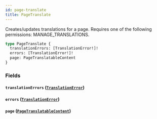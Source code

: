 ```yaml
---
id: page-translate
title: PageTranslate
---
```


Creates/updates translations for a page. Requires one of the following permissions: MANAGE_TRANSLATIONS.

```graphql
type PageTranslate {
  translationErrors: [TranslationError!]!
  errors: [TranslationError!]!
  page: PageTranslatableContent
}
```

### Fields

#### `translationErrors` ([`TranslationError`](../../../developer/api-reference/objects/translation-error))

#### `errors` ([`TranslationError`](../../../developer/api-reference/objects/translation-error))

#### `page` ([`PageTranslatableContent`](../../../developer/api-reference/objects/page-translatable-content))
